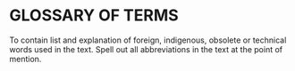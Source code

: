 # GLOSSARY OF TERMS
To contain list and explanation of foreign, indigenous, obsolete or technical words used in the text. Spell out all abbreviations in the text at the point of mention.